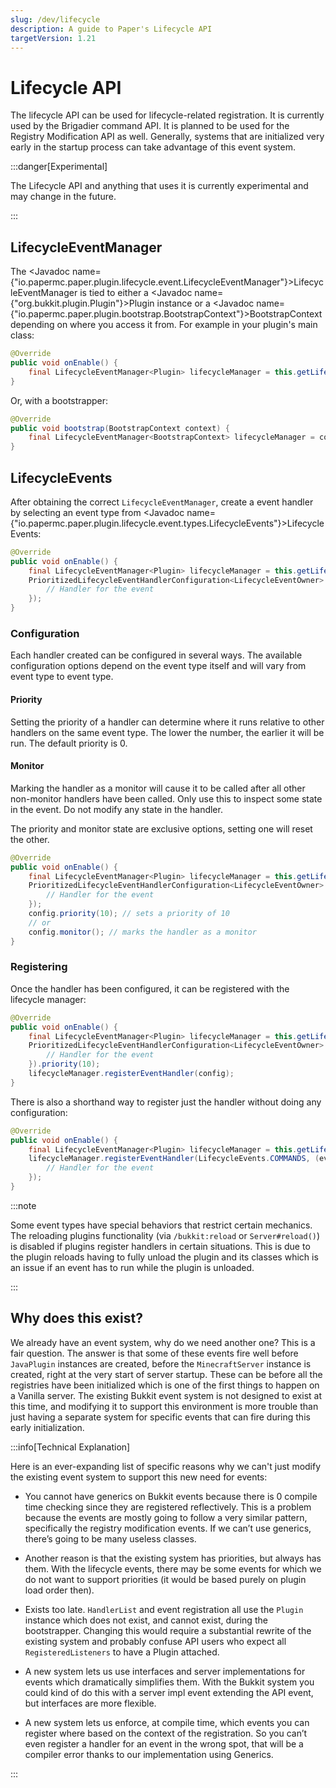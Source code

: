 ```yaml
---
slug: /dev/lifecycle
description: A guide to Paper's Lifecycle API
targetVersion: 1.21
---
```


# Lifecycle API

The lifecycle API can be used for lifecycle-related registration. It is currently used by the
Brigadier command API. It is planned to be used for the Registry Modification API as well.
Generally, systems that are initialized very early in the startup process can take advantage of this
event system.

:::danger[Experimental]

The Lifecycle API and anything that uses it is currently experimental and may change in the future.

:::

## LifecycleEventManager

The <Javadoc name={"io.papermc.paper.plugin.lifecycle.event.LifecycleEventManager"}>LifecycleEventManager</Javadoc> is tied
to either a <Javadoc name={"org.bukkit.plugin.Plugin"}>Plugin</Javadoc> instance or a
<Javadoc name={"io.papermc.paper.plugin.bootstrap.BootstrapContext"}>BootstrapContext</Javadoc> depending on where you access it from. For example in your plugin's main class:

```java title="TestPlugin.java"
@Override
public void onEnable() {
    final LifecycleEventManager<Plugin> lifecycleManager = this.getLifecycleManager();
}
```

Or, with a bootstrapper:

```java title="TestPluginBootstrap.java"
@Override
public void bootstrap(BootstrapContext context) {
    final LifecycleEventManager<BootstrapContext> lifecycleManager = context.getLifecycleManager();
}
```

## LifecycleEvents

After obtaining the correct `LifecycleEventManager`, create a event handler by selecting an
event type from <Javadoc name={"io.papermc.paper.plugin.lifecycle.event.types.LifecycleEvents"}>LifecycleEvents</Javadoc>:
```java title="TestPlugin.java"
@Override
public void onEnable() {
    final LifecycleEventManager<Plugin> lifecycleManager = this.getLifecycleManager();
    PrioritizedLifecycleEventHandlerConfiguration<LifecycleEventOwner> config = LifecycleEvents.SOME_EVENT.newHandler((event) -> {
        // Handler for the event
    });
}
```

### Configuration

Each handler created can be configured in several ways. The available configuration options
depend on the event type itself and will vary from event type to event type.

#### Priority

Setting the priority of a handler can determine where it runs relative to other handlers
on the same event type. The lower the number, the earlier it will be run. The default priority
is 0.

#### Monitor

Marking the handler as a monitor will cause it to be called after all other non-monitor handlers
have been called. Only use this to inspect some state in the event. Do not modify any state in
the handler.

The priority and monitor state are exclusive options, setting one will reset the other.

```java title="TestPlugin.java"
@Override
public void onEnable() {
    final LifecycleEventManager<Plugin> lifecycleManager = this.getLifecycleManager();
    PrioritizedLifecycleEventHandlerConfiguration<LifecycleEventOwner> config = LifecycleEvents.SOME_EVENT.newHandler((event) -> {
        // Handler for the event
    });
    config.priority(10); // sets a priority of 10
    // or
    config.monitor(); // marks the handler as a monitor
}
```

### Registering

Once the handler has been configured, it can be registered with the lifecycle manager:

```java title="TestPlugin.java"
@Override
public void onEnable() {
    final LifecycleEventManager<Plugin> lifecycleManager = this.getLifecycleManager();
    PrioritizedLifecycleEventHandlerConfiguration<LifecycleEventOwner> config = LifecycleEvents.SOME_EVENT.newHandler((event) -> {
        // Handler for the event
    }).priority(10);
    lifecycleManager.registerEventHandler(config);
}
```
There is also a shorthand way to register just the handler without doing any configuration:

```java title="TestPlugin.java"
@Override
public void onEnable() {
    final LifecycleEventManager<Plugin> lifecycleManager = this.getLifecycleManager();
    lifecycleManager.registerEventHandler(LifecycleEvents.COMMANDS, (event) -> {
        // Handler for the event
    });
}
```

:::note

Some event types have special behaviors that restrict certain mechanics. The reloading plugins
functionality (via `/bukkit:reload` or `Server#reload()`) is disabled if plugins register handlers
in certain situations. This is due to the plugin reloads having to fully unload the plugin and its
classes which is an issue if an event has to run while the plugin is unloaded.

:::

## Why does this exist?

We already have an event system, why do we need another one? This is a fair question. The answer is
that some of these events fire well before `JavaPlugin` instances are created, before the
`MinecraftServer` instance is created, right at the very start of server startup. These can be
before all the registries have been initialized which is one of the first things to happen on a Vanilla
server. The existing Bukkit event system is not designed to exist at this time, and modifying it to
support this environment is more trouble than just having a separate system for specific events that
can fire during this early initialization.

:::info[Technical Explanation]

Here is an ever-expanding list of specific reasons why we can't just modify the existing event
system to support this new need for events:

- You cannot have generics on Bukkit events because there is 0 compile time checking since they are
  registered reflectively. This is a problem because the events are mostly going to follow a very
  similar pattern, specifically the registry modification events. If we can’t use generics, there’s
  going to be many useless classes.

- Another reason is that the existing system has priorities, but always has them. With the lifecycle
  events, there may be some events for which we do not want to support priorities (it would
  be based purely on plugin load order then).

- Exists too late. `HandlerList` and event registration all use the `Plugin` instance which does not exist,
  and cannot exist, during the bootstrapper. Changing this would require a substantial rewrite of the
  existing system and probably confuse API users who expect all `RegisteredListeners` to have a
  Plugin attached.

- A new system lets us use interfaces and server implementations for events which dramatically
  simplifies them. With the Bukkit system you could kind of do this with a server impl event
  extending the API event, but interfaces are more flexible.

- A new system lets us enforce, at compile time, which events you can register where based on the
  context of the registration. So you can’t even register a handler for an event in the wrong spot,
  that will be a compiler error thanks to our implementation using Generics.

:::
